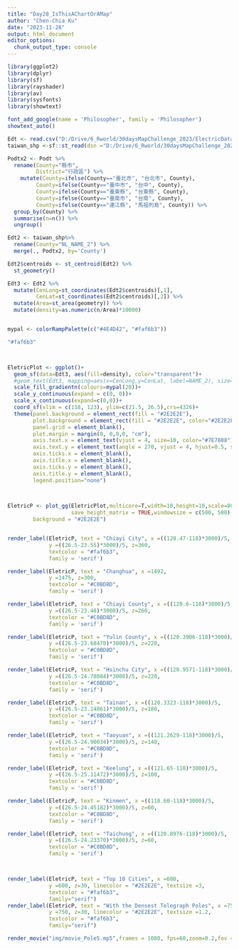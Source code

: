 ---
title: "Day28_IsThisAChartOrAMap"
author: "Chen-Chia Ku"
date: "2023-11-28"
output: html_document
editor_options: 
  chunk_output_type: console
---
```{r}
library(ggplot2)
library(dplyr)
library(sf)
library(rayshader)
library(av)
library(sysfonts)
library(showtext)

```

```{r}
font_add_google(name = 'Philosopher', family = 'Philosopher')
showtext_auto()

```

```{r}
Edt <- read.csv("D:/Drive/6_Rworld/30daysMapChallenge_2023/ElectricData.csv", fileEncoding = "big5")
taiwan_shp <-sf::st_read(dsn ="D:/Drive/6_Rworld/30daysMapChallenge_2023/MapDt/Taiwan", layer="gadm36_TWN_2")
```

```{R}
Podtx2 <- Podt %>%
  rename(County="縣市",
         District="行政區") %>%
    mutate(County=ifelse(County=="臺北市", "台北市", County), 
         County=ifelse(County=="臺中市", "台中", County), 
         County=ifelse(County=="臺東縣", "台東縣", County),
         County=ifelse(County=="臺南市", "台南", County),
         County=ifelse(County=="連江縣", "馬祖列島", County)) %>%
  group_by(County) %>%
  summarise(n=n()) %>%
  ungroup()

Edt2 <- taiwan_shp%>% 
  rename(County="NL_NAME_2") %>%
  merge(., Podtx2, by='County')

Edt2$centroids <- st_centroid(Edt2) %>% 
  st_geometry() 

Edt3 <- Edt2 %>%
  mutate(CenLong=st_coordinates(Edt2$centroids)[,1], 
         CenLat=st_coordinates(Edt2$centroids)[,2]) %>%
  mutate(Area=st_area(geometry)) %>%
  mutate(density=as.numeric(n/Area)*10000)



```


```{r}
mypal <- colorRampPalette(c("#4E4D42", "#faf6b3"))

"#faf6b3"



EletricPlot <- ggplot()+
  geom_sf(data=Edt3, aes(fill=density), color="transparent")+
  #geom_text(Edt3, mapping=aes(x=CenLong,y=CenLat, label=NAME_2), size=1)+
  scale_fill_gradientn(colours=mypal(20))+
  scale_y_continuous(expand = c(0, 0))+
  scale_x_continuous(expand=c(0,0))+
  coord_sf(xlim = c(118, 123), ylim=c(21.5, 26.5),crs=4326)+
  theme(panel.background = element_rect(fill = "#2E2E2E"), 
        plot.background = element_rect(fill = "#2E2E2E", color="#2E2E2E"),
        panel.grid = element_blank(), 
        plot.margin = margin(0, 0,0,0, "cm"),
        axis.text.x = element_text(vjust = 4, size=10, color="#7E7808"),
        axis.text.y = element_text(angle = 270, vjust = 4, hjust=0.5, size=10, color="#7E7808"),
        axis.ticks.x = element_blank(),
        axis.title.x = element_blank(),
        axis.ticks.y = element_blank(),
        axis.title.y = element_blank(),
        legend.position="none")


  
EletricP <- plot_gg(EletricPlot,multicore=T,width=10,height=10,scale=80, sunangle=205,
                    save_height_matrix = TRUE,windowsize = c(500, 500),
        background = "#2E2E2E")


render_label(EletricP, text = "Chiayi City", x =((120.47-118)*3000)/5, 
             y =((26.5-23.55)*3000)/5, z=360,
             textcolor = "#faf6b3", 
             family = 'serif')

render_label(EletricP, text = "Changhua", x =1492, 
             y =1475, z=300, 
             textcolor = "#C0BD8D", 
             family = 'serif')

render_label(EletricP, text = "Chiayi County", x =((120.6-118)*3000)/5, 
             y =((26.5-23.48)*3000)/5, z=260, 
             textcolor = "#C0BD8D", 
             family = 'serif')

render_label(EletricP, text = "Yulin County", x =((120.3906-118)*3000)/5, 
             y =((26.5-23.68470)*3000)/5, z=220, 
             textcolor = "#C0BD8D", 
             family = 'serif')

render_label(EletricP, text = "Hsinchu City", x =((120.9571-118)*3000)/5, 
             y =((26.5-24.78084)*3000)/5, z=220, 
             textcolor = "#C0BD8D", 
             family = 'serif')

render_label(EletricP, text = "Tainan", x =((120.3323-118)*3000)/5, 
             y =((26.5-23.14861)*3000)/5, z=180, 
             textcolor = "#C0BD8D", 
             family = 'serif')

render_label(EletricP, text = "Taoyuan", x =((121.2629-118)*3000)/5, 
             y =((26.5-24.90034)*3000)/5, z=140, 
             textcolor = "#C0BD8D", 
             family = 'serif')

render_label(EletricP, text = "Keelung", x =((121.65-118)*3000)/5, 
             y =((26.5-25.11472)*3000)/5, z=100, 
             textcolor = "#C0BD8D", 
             family = 'serif')

render_label(EletricP, text = "Kinmen", x =((118.60-118)*3000)/5, 
             y =((26.5-24.45182)*3000)/5, z=60, 
             textcolor = "#C0BD8D", 
             family = 'serif')

render_label(EletricP, text = "Taichung", x =((120.8976-118)*3000)/5, 
             y =((26.5-24.23370)*3000)/5, z=60, 
             textcolor = "#C0BD8D", 
             family = 'serif')



render_label(EletricP, text = "Top 10 Cities", x =600, 
             y =600, z=30, linecolor = "#2E2E2E", textsize =3, 
             textcolor = "#faf6b3",
             family="serif")
render_label(EletricP, text = "With the Densest Telegraph Poles", x =750, 
             y =750, z=30, linecolor = "#2E2E2E", textsize =1.2, 
             textcolor = "#faf6b3",
             family="serif")

```

```{r}

render_movie("img/movie_Pole5.mp5",frames = 1080, fps=60,zoom=0.2,fov = 0.1)
```
